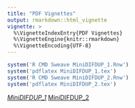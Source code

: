 ```yaml
---
title: "PDF Vignettes"
output: rmarkdown::html_vignette
vignette: >
  %\VignetteIndexEntry{PDF Vignettes}
  %\VignetteEngine{knitr::rmarkdown}
  %\VignetteEncoding{UTF-8}
---
```


<!-- This approach described in
    https://github.com/r-lib/pkgdown/issues/781#issuecomment-792208432 -->

```r
system('R CMD Sweave MiniDIFDUP_1.Rnw')
system('pdflatex MiniDIFDUP_1.tex')
system('R CMD Sweave MiniDIFDUP_2.Rnw')
system('pdflatex MiniDIFDUP_2.tex')
```

<!--- <iframe src="MiniDIFDUP_1.pdf"/> -->

*[MiniDIFDUP_1](MiniDIFDUP_1.pdf){target="_blank"}
*[MiniDIFDUP_2](MiniDIFDUP_2.pdf){target="_blank"}
